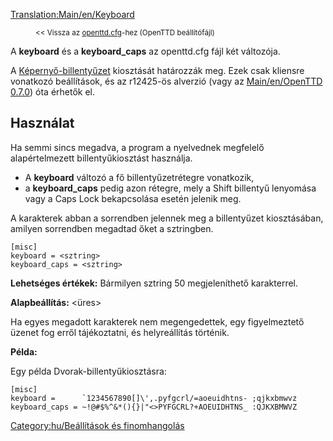 [[Translation:Main/en/Keyboard]]
:<small><< Vissza az [[Main/hu/Openttd.cfg|openttd.cfg]]-hez (OpenTTD beállítófájl)</small>


A '''keyboard''' és a '''keyboard_caps''' az openttd.cfg fájl két változója.

A [[Main/hu/Képernyő-billentyűzet|Képernyő-billentyűzet]] kiosztását határozzák meg. Ezek csak kliensre vonatkozó beállítások, és az r12425-ös alverzió (vagy az [[Main/en/OpenTTD 0.7.0]]) óta érhetők el.

==Használat==

Ha semmi sincs megadva, a program a nyelvednek megfelelő alapértelmezett billentyűkiosztást használja.
* A '''keyboard''' változó a fő billentyűzetrétegre vonatkozik,
* a '''keyboard_caps''' pedig azon rétegre, mely a Shift billentyű lenyomása vagy a Caps Lock bekapcsolása esetén jelenik meg.
A karakterek abban a sorrendben jelennek meg a billentyűzet kiosztásában, amilyen sorrendben megadtad őket a sztringben.

<pre>
[misc]
keyboard = <sztring>
keyboard_caps = <sztring>
</pre>

'''Lehetséges értékek:''' Bármilyen sztring 50 megjeleníthető karakterrel.

'''Alapbeállítás:''' <üres>

Ha egyes megadott karakterek nem megengedettek, egy figyelmeztető üzenet fog erről tájékoztatni, és helyreállítás történik.

'''Példa:'''

Egy példa Dvorak-billentyűkiosztásra:
<pre>
[misc]
keyboard =      `1234567890[]\',.pyfgcrl/=aoeuidhtns- ;qjkxbmwvz
keyboard_caps = ~!@#$%^&*(){}|"<>PYFGCRL?+AOEUIDHTNS_ :QJKXBMWVZ
</pre>

[[Category:hu/Beállítások és finomhangolás]]